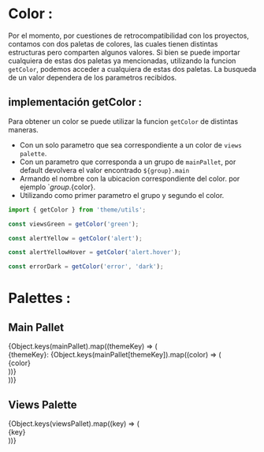 
<Meta title="Theme/Colors" />

# Color :

Por el momento, por cuestiones de retrocompatibilidad con los proyectos, contamos con dos paletas de colores, las cuales tienen distintas estructuras pero comparten algunos valores.
Si bien se puede importar cualquiera de estas dos paletas ya mencionadas, utilizando la funcion `getColor`, podemos acceder a cualquiera de estas dos paletas.
La busqueda de un valor dependera de los parametros recibidos.

## implementación getColor :

Para obtener un color se puede utilizar la funcion `getColor` de distintas maneras.

- Con un solo parametro que sea correspondiente a un color de `views palette`.
- Con un parametro que corresponda a un grupo de `mainPallet`, por default devolvera el valor encontrado `${group}.main`
- Armando el nombre con la ubicacion correspondiente del color. por ejemplo `${group}.${color}.
- Utilizando como primer parametro el grupo y segundo el color.

```js
import { getColor } from 'theme/utils';

const viewsGreen = getColor('green');

const alertYellow = getColor('alert');

const alertYellowHover = getColor('alert.hover');

const errorDark = getColor('error', 'dark');
```

# Palettes :

## Main Pallet

<Preview>
	<Story name="New Palette">
		<styled.Grid>
			{Object.keys(mainPallet).map((themeKey) => (
				<div key={themeKey}>
					<span>{themeKey}:</span>
					{Object.keys(mainPallet[themeKey]).map((color) => (
						<styled.Item key={color}>
							<div>{color}</div>
							<span
								style={{
									display: 'inline-block',
									width: '50px',
									height: '50px',
									backgroundColor: getColor(`${themeKey}.${color}`),
									borderRadius: '50px',
									border: `1px solid ${viewsPallet.black}`
								}}
							/>
						</styled.Item>
					))}
				</div>
			))}
		</styled.Grid>
	</Story>
</Preview>

## Views Palette

<Preview>
	<Story name="Views Colors">
		<styled.Grid>
			{Object.keys(viewsPallet).map((key) => (
				<styled.Item key={key}>
					<div
						style={{
							color: viewsPallet.black
						}}
					>
						{key}
					</div>
					<span
						style={{
							display: 'inline-block',
							width: '50px',
							height: '50px',
							backgroundColor: getColor(key),
							borderRadius: '50px',
							border: `1px solid ${viewsPallet.black}`
						}}
					/>
				</styled.Item>
			))}
		</styled.Grid>
	</Story>
</Preview>
